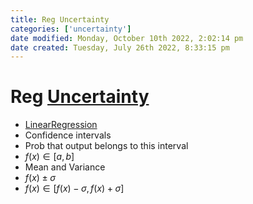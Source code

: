 ```yaml
---
title: Reg Uncertainty
categories: ['uncertainty']
date modified: Monday, October 10th 2022, 2:02:14 pm
date created: Tuesday, July 26th 2022, 8:33:15 pm
---
```


# Reg [Uncertainty](Uncertainty.qmd)
- [LinearRegression](LinearRegression.qmd)
- Confidence intervals
- Prob that output belongs to this interval
- $f(x) \in [a,b]$
- Mean and Variance
- $f(x) \pm \sigma$
- $f(x) \in [f(x) - \sigma,f(x) + \sigma]$



